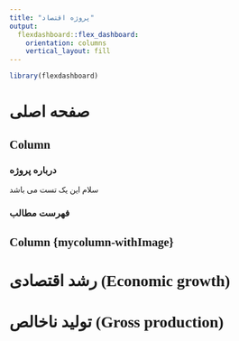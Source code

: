 ```yaml
---
title: "پروژه اقتصاد"
output: 
  flexdashboard::flex_dashboard:
    orientation: columns
    vertical_layout: fill
---
```


<style>
  @font-face {
    font-family:'BYekan';/*تعریف یک نام برای فونت*/
    src:url('BYekan.eot');/*اکسپلورر 9 به بعد*/
    src:local('bYekan'),/*بررسی نصب بودن فونت در سیستم کاربر*/
        local('b Yekan'),/*برای برخی از مرورگرها مانند سافاری*/
        url('BYekan.eot?#iefix') format('embedded-opentype'),/*هک برای اکسپلورر 8 و ماقبل*/
        url('BYekan.woff') format('woff'),/*مرورگر های جدید*/
        url('BYekan.ttf') format('truetype'),/*تمام مرورگرها به جزء اکسپلورر*/
        url('BYekan.svg#BYekan') format('svg');/*نسخه های قدیمی سیستم عامل iOS*/
    font-style:normal;
    font-weight:normal;
  }
  body {
    font-family:BYekan;
  }
  @media (min-width: 768px) {
    .navbar-header {
      float: right !important;
      direction: rtl !important;
    }
    .navbar-nav>li {
      float: right !important;
      direction: rtl !important;
    }
    .navbar-left {
      float: right !important;
    }
  }
  .chart-title {
    direction: rtl !important;
    font-size: 18px;
  }
  .fa {
    margin-right: 0px !important;
    margin-left: 7px !important;
  }
  .desktop-layout {
    direction: rtl;
  }
  p {
    font-size: 14px;
  }
  #column-mycolumn-withimage > div > div > div {
    background: url(../asset/images/economy-english.jpg);
    background-size:     cover;
    background-repeat:   no-repeat;
    background-position: center center;
  }
</style>

```r
library(flexdashboard)
```

صفحه اصلی {data-icon="fa-inbox"}
=====================================
Column {data-width=35%}
-----------------------------------------------------------------------
### **درباره پروژه**

سلام این یک تست می باشد

### فهرست مطالب

Column {mycolumn-withImage} {data-width=65%}
-----------------------------------------------------------------------

###


رشد اقتصادی (Economic growth) {data-icon="fa-line-chart"}
===

تولید ناخالص (Gross production) {data-icon="fa-money"}
===